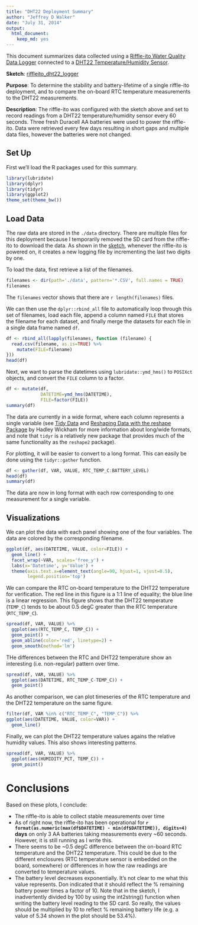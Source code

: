 ```yaml
---
title: "DHT22 Deployment Summary"
author: "Jeffrey D Walker"
date: "July 31, 2014"
output:
  html_document:
    keep_md: yes
---
```


This document summarizes data collected using a [Riffle-ito Water Quality Data Logger](https://github.com/p-v-o-s/riffle-ito) connected to a [DHT22 Temperature/Humidity Sensor](http://www.adafruit.com/products/393).

**Sketch**: [riffleito_dht22_logger](https://github.com/walkerjeffd/riffle-ito-apps/blob/e03b1a0b3333b147bcb9e3c6df88cb3119c01e14/ino/riffleito_dht22_logger/riffleito_dht22_logger.ino)

**Purpose**: To determine the stability and battery-lifetime of a single riffle-ito deployment, and to compare the on-board RTC temperature measurements to the DHT22 measurements.

**Description**: The riffle-ito was configured with the sketch above and set to record readings from a DHT22 temperature/humidity sensor every 60 seconds. Three fresh Duracell AA batteries were used to power the riffle-ito. Data were retrieved every few days resulting in short gaps and multiple data files, however the batteries were not changed.  

## Set Up

First we'll load the R packages used for this summary.

```r
library(lubridate)
library(dplyr)
library(tidyr)
library(ggplot2)
theme_set(theme_bw())
```

## Load Data

The raw data are stored in the `./data` directory. There are multiple files for this 
deployment because I temporarily removed the SD card from the riffle-ito to download
the data. As shown in the [sketch](), whenever the riffle-ito is powered on, it creates a new logging file by incrementing the last two digits by one.

To load the data, first retrieve a list of the filenames.

```r
filenames <- dir(path='./data', pattern='*.CSV', full.names = TRUE)
filenames
```

The `filenames` vector shows that there are `r length(filenames)` files.

We can then use the `dplyr::rbind_all` file to automatically loop through this set of filenames, load each file, append a column named `FILE` that stores the filename for each dataset, and finally merge the datasets for each file in a single data frame named `df`.

```r
df <- rbind_all(lapply(filenames, function (filename) {
  read.csv(filename, as.is=TRUE) %>%
    mutate(FILE=filename)
}))
head(df)
```

Next, we want to parse the datetimes using `lubridate::ymd_hms()` to `POSIXct` objects, and convert the `FILE` column to a factor.

```r
df <- mutate(df,
             DATETIME=ymd_hms(DATETIME),
             FILE=factor(FILE))
summary(df)
```

The data are currently in a wide format, where each column represents a single variable (see [Tidy Data](http://vita.had.co.nz/papers/tidy-data.pdf) and [Reshaping Data with the reshape Package](http://www.jstatsoft.org/v21/i12/paper) by Hadley Wickham for more information about long/wide formats, and note that `tidyr` is a relatively new package that provides much of the same functionality as the `reshape2` package). 

For plotting, it will be easier to convert to a long format. This can easily be done using the `tidyr::gather` function.

```r
df <- gather(df, VAR, VALUE, RTC_TEMP_C:BATTERY_LEVEL)
head(df)
summary(df)
```

The data are now in long format with each row corresponding to one measurement for a single variable.

## Visualizations

We can plot the data with each panel showing one of the four variables. The data are colored by the corresponding filename. 

```r
ggplot(df, aes(DATETIME, VALUE, color=FILE)) +
  geom_line() +
  facet_wrap(~VAR, scales='free_y') +
  labs(x='Datetime', y='Value') +
  theme(axis.text.x=element_text(angle=90, hjust=1, vjust=0.5),
        legend.position='top')
```

We can compare the RTC on-board temperature to the DHT22 temperature for verification. The red line in this figure is a 1:1 line of equality; the blue line is a linear regression. This figure shows that the DHT22 temperature (`TEMP_C`) tends to be about 0.5 degC greater than the RTC temperature (`RTC_TEMP_C`).

```r
spread(df, VAR, VALUE) %>%
  ggplot(aes(RTC_TEMP_C, TEMP_C)) +
  geom_point() +
  geom_abline(color='red', linetype=2) +
  geom_smooth(method='lm')
```

THe differences between the RTC and DHT22 temperature show an interesting (i.e. non-regular) pattern over time.

```r
spread(df, VAR, VALUE) %>%
  ggplot(aes(DATETIME, RTC_TEMP_C-TEMP_C)) +
  geom_point()
```

As another comparison, we can plot timeseries of the RTC temperature and the DHT22 temperature on the same figure.

```r
filter(df, VAR %in% c("RTC_TEMP_C", "TEMP_C")) %>%
ggplot(aes(DATETIME, VALUE, color=VAR)) +
  geom_line()
```

Finally, we can plot the DHT22 temperature values agains the relative humidity values. This also shows interesting patterns. 

```r
spread(df, VAR, VALUE) %>%
  ggplot(aes(HUMIDITY_PCT, TEMP_C)) +
  geom_point()
```

# Conclusions

Based on these plots, I conclude:

- The riffle-ito is able to collect stable measurements over time
- As of right now, the riffle-ito has been operational for **`r format(as.numeric(max(df$DATETIME) - min(df$DATETIME)), digits=4)` days** on only 3 AA batteries taking measurements every ~60 seconds. However, it is still running as I write this.
- There seems to be ~0.5 degC difference between the on-board RTC temperature and the DHT22 temperature. This could be due to the different enclosures (RTC temperature sensor is embedded on the board, somewhere) or differences in how the raw readings are converted to temperature values.
- The battery level decreases exponentially. It's not clear to me what this value represents. Don indicated that it should reflect the % remaining battery power times a factor of 10. Note that in the sketch, I inadvertently divided by 100 by using the int2string() function when writing the battery level reading to the SD card. So really, the values should be multiplied by 10 to reflect % remaining battery life (e.g. a value of 5.34 shown in the plot should be 53.4%).
